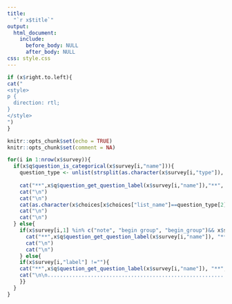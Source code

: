 ```yaml
---
title:
  "`r x$title`"
output:
  html_document:
    include:
      before_body: NULL
      after_body: NULL
css: style.css
---
```


```r
if (x$right.to.left){
cat("
<style>
p {
  direction: rtl;
}
</style>
")
}
```

```r

knitr::opts_chunk$set(echo = TRUE)
knitr::opts_chunk$set(comment = NA)

```


```r

for(i in 1:nrow(x$survey)){
  if(x$q$question_is_categorical(x$survey[i,"name"])){
    question_type <- unlist(strsplit(as.character(x$survey[i,"type"]), split = " ")) 
  
    cat("**",x$q$question_get_question_label(x$survey[i,"name"]),"**", "  (",question_type[1], ")", sep = "")
    cat("\n")
    cat("\n")
    cat(as.character(x$choices[x$choices["list_name"]==question_type[2],"label"]), " ",sep = "  [...]  ")
    cat("\n")
    cat("\n")
  } else{
    if(x$survey[i,1] %in% c("note", "begin group", "begin_group")&& x$survey[i,"label"] !=""){
      cat("**",x$q$question_get_question_label(x$survey[i,"name"]), "**", sep = "")
      cat("\n")
      cat("\n")
    } else{
    if(x$survey[i,"label"] !=""){
    cat("**",x$q$question_get_question_label(x$survey[i,"name"]), "**", "   (",as.character(x$survey[i,"type"]),")", sep = "")
    cat("\n\n........................................................................\n\n")
    }}
  }
}

```
